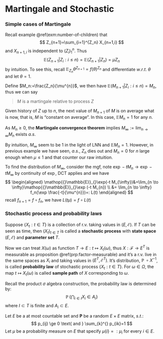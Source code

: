 # Martingale and Stochastic

### Simple cases of Martingale

Recall example \@ref(exm:number-of-children) that
$$
Z_{n+1}=\sum_{i=1}^{Z_n} X_{n+1,i}
$$
and $X_{n+1,i}$ is independent to $(Z_i)_{1}^{n}$. Thus
$$
\mathop{{}\mathbb{E}}_{}(Z_{n+1}|Z_i:i\le n)=\mathop{{}\mathbb{E}}_{}(Z_{n+1}|Z_n)=\mu Z_n
$$
by intuition. To see this, recall $\mathop{{}\mathbb{E}}_{Z_n}\theta^{Z_{n+1}}=f(\theta)^{Z_n}$ and differentiate $w.r.t.$ $\theta$ and let $\theta=1$.

Define $M_n:=\frac{Z_n}{\mu^{n}}$, we then have $\mathop{{}\mathbb{E}}_{}(M_{n+1}|Z_i:i\le n)=M_n$, thus we can say

> $M$ is a martingale relative to process $Z$

Given history of $Z$ up to $n$, the next value of $M_{n+1}$ of $M$ is on average what is now, that is, $M$ is "constant on average". In this case, $\mathop{{}\mathbb{E}}_{}M_n=1$ for any $n$. 

As $M_n\ge 0$, the **Martingale convergence theorem** implies $M_{\infty}:=\lim_{n \to \infty}M_n$ exists $a.s.$

By intuition, $M_{\infty}$ seem to be $1$ in the light of LNN and $\mathop{{}\mathbb{E}}_{}M_n=1$. However, in previous example we have seen, $a.s.$, $Z_n$ dies out and $M_n=0$ for $n$ large enough when $\mu\le 1$ and that counter our raw intuition.

To find the distribution of $M_{\infty}$, consider the mgf, note $\exp -t M_n \to \exp -t M_{\infty}$ by continuity of $\exp$, DCT applies and we have
$$
\begin{aligned}
    \mathop{{}\mathbb{E}}_{}\exp(-t M_{\infty})&=\lim_{n \to \infty}\mathop{{}\mathbb{E}}_{}\exp (-t M_{n})
    \\ &= 
    \lim_{n \to \infty} f_n(\exp \frac{-t}{\mu^{n}})=: L(t)
\end{aligned}
$$
recall $f_{n+1}=f \circ f_n$, we have $L(t \mu)=f \circ L(t)$

### Stochastic process and probability laws

::: {.definition  name=""}

Suppose $\{X_t:t\in T\}$ is a collection of r.v. taking values in $(E, \mathcal{E})$. If $T$ can be seen as time, then $(X_{t})_{t\in T}$ is called a **stochastic process** with **state space** $(E,\mathcal{E})$ and **parameter set** $T$.

:::

Now we can treat $X(\omega)$ as function $T\to E:t \mapsto X_{t}(\omega)$, thus $X:\mathcal{F}\to E^{T}$ is measurable as proposition \@ref(prp:factor-measurable) and it's a r.v. live in the same spaces as $X_i$ and taking values in $(E^T,\mathcal{E}^T)$. It's distribution, $\mathop{{}\mathbb{P}} \circ X^{-1}$, is called **probability law** of stochastic process $\{X_t:t\in T\}$. For $\omega \in \Omega$, the map $t \mapsto X_t(\omega)$ is called **sample path** of $X$ corresponding to $\omega$.

Recall the product $\sigma$ algebra construction, the probability law is determined by:
$$
\mathop{{}\mathbb{P}}\{\bigcap_{i \in I} X_i\in A_i\}
$$
where $I\subset T$ is finite and $A_i\subset E$.


::: {.example  name=""}

Let $E$ be a at most countable set and $\bm{P}$ be a random $E\times E$ matrix, $s.t.$:
$$
p_{ij} \ge 0 \text{ and } \sum_{k}^{} p_{ik}=1
$$
Let $\mu$ be a probability measure on $E$ that specify $\mu \{i\}=: \mu_i$ for every $i\in E$. 

:::






<br>
<br>
<br>
<br>
<br>
<br>
<br>
<br>
<br>
<br>
<br>
<br>
<br>
<br>


